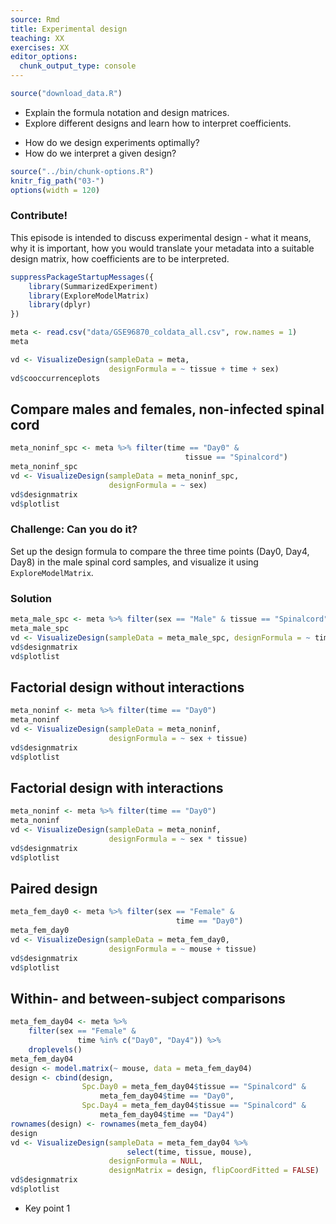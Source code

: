 ```yaml
---
source: Rmd
title: Experimental design
teaching: XX
exercises: XX
editor_options:
  chunk_output_type: console
---
```


```r
source("download_data.R")
```

::::::::::::::::::::::::::::::::::::::: objectives

- Explain the formula notation and design matrices.
- Explore different designs and learn how to interpret coefficients.

::::::::::::::::::::::::::::::::::::::::::::::::::

:::::::::::::::::::::::::::::::::::::::: questions

- How do we design experiments optimally?
- How do we interpret a given design?

::::::::::::::::::::::::::::::::::::::::::::::::::

```r
source("../bin/chunk-options.R")
knitr_fig_path("03-")
options(width = 120)
```

:::::::::::::::::::::::::::::::::::::::::  callout

### Contribute!

This episode is intended to discuss experimental design - what it means,
why it is important, how you would translate your metadata into a suitable
design matrix, how coefficients are to be interpreted.


::::::::::::::::::::::::::::::::::::::::::::::::::

```r
suppressPackageStartupMessages({
    library(SummarizedExperiment)
    library(ExploreModelMatrix)
    library(dplyr)
})
```

```r
meta <- read.csv("data/GSE96870_coldata_all.csv", row.names = 1)
meta
```

```r
vd <- VisualizeDesign(sampleData = meta, 
                      designFormula = ~ tissue + time + sex)
vd$cooccurrenceplots
```

## Compare males and females, non-infected spinal cord

```r
meta_noninf_spc <- meta %>% filter(time == "Day0" & 
                                       tissue == "Spinalcord")
meta_noninf_spc
vd <- VisualizeDesign(sampleData = meta_noninf_spc, 
                      designFormula = ~ sex)
vd$designmatrix
vd$plotlist
```

:::::::::::::::::::::::::::::::::::::::  challenge

### Challenge: Can you do it?

Set up the design formula to compare the three time points (Day0, Day4, Day8) in the male spinal cord samples, and visualize it using `ExploreModelMatrix`.

:::::::::::::::  solution

### Solution

```r
meta_male_spc <- meta %>% filter(sex == "Male" & tissue == "Spinalcord")
meta_male_spc
vd <- VisualizeDesign(sampleData = meta_male_spc, designFormula = ~ time)
vd$designmatrix
vd$plotlist
```

:::::::::::::::::::::::::

::::::::::::::::::::::::::::::::::::::::::::::::::

## Factorial design without interactions

```r
meta_noninf <- meta %>% filter(time == "Day0")
meta_noninf
vd <- VisualizeDesign(sampleData = meta_noninf, 
                      designFormula = ~ sex + tissue)
vd$designmatrix
vd$plotlist
```

## Factorial design with interactions

```r
meta_noninf <- meta %>% filter(time == "Day0")
meta_noninf
vd <- VisualizeDesign(sampleData = meta_noninf, 
                      designFormula = ~ sex * tissue)
vd$designmatrix
vd$plotlist
```

## Paired design

```r
meta_fem_day0 <- meta %>% filter(sex == "Female" & 
                                     time == "Day0")
meta_fem_day0
vd <- VisualizeDesign(sampleData = meta_fem_day0,
                      designFormula = ~ mouse + tissue)
vd$designmatrix
vd$plotlist
```

## Within- and between-subject comparisons

```r
meta_fem_day04 <- meta %>% 
    filter(sex == "Female" & 
               time %in% c("Day0", "Day4")) %>%
    droplevels()
meta_fem_day04
design <- model.matrix(~ mouse, data = meta_fem_day04)
design <- cbind(design, 
                Spc.Day0 = meta_fem_day04$tissue == "Spinalcord" & 
                    meta_fem_day04$time == "Day0",
                Spc.Day4 = meta_fem_day04$tissue == "Spinalcord" & 
                    meta_fem_day04$time == "Day4")
rownames(design) <- rownames(meta_fem_day04)
design
vd <- VisualizeDesign(sampleData = meta_fem_day04 %>%
                          select(time, tissue, mouse),
                      designFormula = NULL, 
                      designMatrix = design, flipCoordFitted = FALSE)
vd$designmatrix
vd$plotlist
```

:::::::::::::::::::::::::::::::::::::::: keypoints

- Key point 1

::::::::::::::::::::::::::::::::::::::::::::::::::


